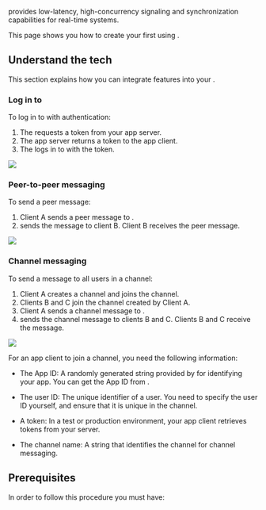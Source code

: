 
<Vg k="COMPANY" /> <Vg k="SIG" /> provides low-latency, high-concurrency signaling and synchronization capabilities for real-time systems.

This page shows you how to create your first <Vg k="SIG" /> <Vpl k="CLIENT" /> using <Vg k="MESS_SDK" />.

## Understand the tech

This section explains how you can integrate <Vpd k="PRODUCT" /> features into your <Vpl k="CLIENT" />.

### Log in to <Vg k="SIG" />

To log in to <Vg k="SIG" /> with authentication:

1.  The <Vpl k="CLIENT"/> requests a token from your app server.
1.  The app server returns a token to the app client.
1.  The <Vpl k="CLIENT"/> logs in to <Vg k="SIG" /> with the token.

![](/images/signaling/login-to-signaling.png)

### Peer-to-peer messaging

To send a peer message:

1.  Client A sends a peer message to <Vg k="SIG" />.
1.  <Vg k="SIG" /> sends the message to client B. Client B receives the peer message.

![](/images/signaling/peer-to-peer-messaging.png)

### Channel messaging

To send a message to all users in a channel:

1.  Client A creates a channel and joins the channel.
1.  Clients B and C join the channel created by Client A.
1.  Client A sends a channel message to <Vg k="SIG" />.
1.  <Vg k="SIG" /> sends the channel message to clients B and C. Clients B and C receive the message.

![](/images/signaling/channel-messaging.png)

For an app client to join a channel, you need the following information:

- The App ID: A randomly generated string provided by <Vg k="COMPANY" /> for identifying your app. You can get the App ID from [<Vg k="CONSOLE" />](https://console.agora.io/).

- The user ID: The unique identifier of a user. You need to specify the user ID yourself, and ensure that it is unique in the channel.

- A token: In a test or production environment, your app client retrieves tokens from your server.

- The channel name: A string that identifies the channel for channel messaging.

## Prerequisites

In order to follow this procedure you must have:

<Prerequisites />

<GetStartedSDK  product="Signaling" company="Agora" sdk="Signaling SDK" client="app" />